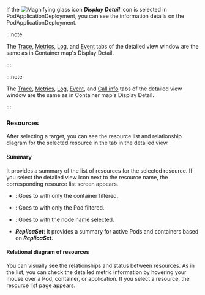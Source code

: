 If the ![Magnifying glass icon](/img/ic-search.svg) **_Display Detail_** icon is selected in <InDoc pages="resource-pod-list">Pod</InDoc><InDoc pages="resource-application-list">Application</InDoc><InDoc pages="deployment-list">Deployment</InDoc>, you can see the information details on the <InDoc pages="resource-pod-list">Pod</InDoc><InDoc pages="resource-application-list">Application</InDoc><InDoc pages="deployment-list">Deployment</InDoc>.

<Xclude pages="resource-application-list">

:::note 

The [Trace](container-map-trace), [Metrics](container-map-metrics), [Log](container-map-log), and [Event](container-map-event) tabs of the detailed view window are the same as in Container map's Display Detail.

:::

</Xclude>

<InDoc pages="resource-application-list">

:::note 

The [Trace](container-map-trace), [Metrics](container-map-metrics), [Log](container-map-log), [Event](container-map-event), and [Call info](container-map-call-information) tabs of the detailed view window are the same as in Container map's Display Detail.

:::

</InDoc>

### Resources

After selecting a target, you can see the resource list and relationship diagram for the selected resource in the <Cmdname sid="resource" className="uitext" /> tab in the detailed view. 

<InDoc pages="resource-pod-list">

<ImgLang img='k8s-pod-list-detail.png' desc='Pod 목록 상세 ' />

</InDoc>

<InDoc pages="resource-application-list">

<ImgLang img='k8s-app-list-detail.png' desc='Pod List details' />

</InDoc>

<InDoc pages="deployment-list">

<ImgLang img='k8s-deployment-list-detail.png' desc='deployment list details' />

</InDoc>

#### Summary

It provides a summary of the list of resources for the selected resource. If you select the detailed view icon next to the resource name, the corresponding resource list screen appears. 

- <Cmdname sid="container" className="uitext" />: Goes to <Cmdname sid="container_list" className="uitext" /> with only the container filtered.

- <Cmdname sid="podName" className="uitext" />: Goes to <Cmdname sid="podList" className="uitext" /> with only the Pod filtered.

- <Cmdname sid="node" className="uitext" />: Goes to <Cmdname sid="node_detail" className="uitext" /> with the node name selected.

- **_ReplicaSet_**: It provides a summary for active Pods and containers based on **_ReplicaSet_**.

#### Relational diagram of resources

You can visually see the relationships and status between resources. As in the list, you can check the detailed metric information by hovering your mouse over a Pod, container, or application. If you select a resource, the resource list page appears.
